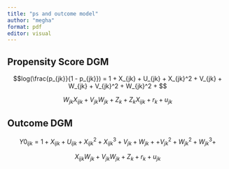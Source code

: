 ```yaml
---
title: "ps and outcome model"
author: "megha"
format: pdf
editor: visual
---
```


## Propensity Score DGM

$$log(\frac{p_{jk}}{1 - p_{jk}}) = 1 + X_{jk} + U_{jk} + X_{jk}^2 + V_{jk} + W_{jk} + V_{jk}^2 + W_{jk}^2 + 
$$

$$
W_{jk} X_{ijk} + V_{jk} W_{jk} + Z_k + Z_k X_{ijk} + r_k + u_{jk}   
$$

## Outcome DGM

$$
Y0_{ijk} = 1 + X_{ijk} + U_{ijk} + X_{ijk}^2 + X_{ijk}^3 + V_{jk} + W_{jk} +  + V_{jk}^2 + W_{jk}^2 + W_{jk}^3 + 
$$

$$
X_{ijk} W_{jk} + V_{jk} W_{jk} + Z_k + r_k + u_{jk}
$$
